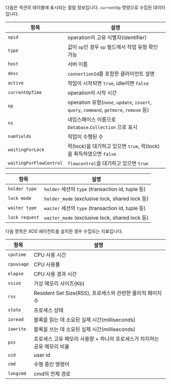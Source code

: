 <Tabs groupId="db-columns">

<TabItem value="activesession" label="Active session">

다음은 <Cmdname sid="active_sessions" className="uitext" /> 섹션의 테이블에 표시되는 컬럼 정보입니다. <code>currentOp</code> 명령으로 수집된 데이터입니다.

| 항목 | 설명 |
| -- | -- |
| `opid` | operation의 고유 식별자(identifier) |
| `type` | 값이 `op`인 경우 `op` 필드에서 작업 유형 확인 가능 |
| `host` | 서버 이름 |
| `desc` | `connectionId`를 포함한 클라이언트 설명 |
| `active` | 작업이 시작되면 `true`, idle이면 `false` |
| `currentOpTime` | operation의 시작 시간 |
| `op` | operation 유형(`none`, `update`, `insert`, `query`, `command`, `getmore`, `remove` 등) |
| `ns` | 네임스페이스 이름으로 `Database`.`Collection` 으로 표시 |
| `numYields` | 작업이 수행된 수 |
| `waitingForLock` | 락(lock)을 대기하고 있으면 `true`, 락(lock)을 획득하였으면 `false` |
| `waitingForFlowControl` | `flowcontrol`을 대기하고 있으면 `true` |

</TabItem>

<TabItem value="locktree" label="Lock tree">

| 항목 | 설명 |
| -- | -- |
| `holder type` | `holder` 세션의 `type` (transaction id, tuple 등) |
| `lock mode` | `holder_mode` (exclusive lock, shared lock 등) |
| `waiter type` | `waiter` 세션의 `type` (transaction id, tuple 등) |
| `lock request` | `waiter_mode` (exclusive lock, shared lock 등) |

</TabItem>

<TabItem value="process-info" label="Process information">

다음 항목은 XOS 에이전트를 설치한 경우 수집되는 지표입니다.

| 항목 | 설명 |
| -- | -- |
| `cputime` | CPU 사용 시간 |
| `cpuusage` | CPU 사용률 |
| `elapse` | CPU 사용 경과 시간 |
| `vsize` | 가상 메모리 사이즈(Kb) |
| `rss` | Resident Set Size(RSS), 프로세스와 관련한 물리적 페이지 수 |
| `state` | 프로세스 상태 |
| `ioread` | 블록을 읽는 데 소요된 실제 시간(milliseconds) |
| `iowrite` | 블록을 쓰는 데 소요된 실제 시간(milliseconds) |
| `pss` | 프로세스 고유 메모리 사용량 + 하나의 프로세스가 차지하는 공유 메모리 비율 |
| `uid` | user id |
| `cmd` | 수행 중인 명령어 |
| `longcmd` | cmd의 전체 경로 |

</TabItem>

</Tabs>